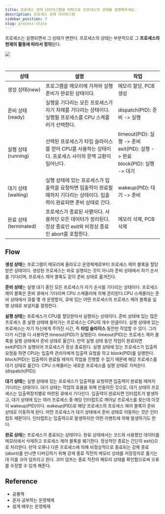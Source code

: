 ```yaml
---
title: 프로세스 상태 다이어그램을 바탕으로 프로세스의 상태를 설명해주세요.
description: 프로세스 상태 다이어그램
sidebar_position: 3
slug: process-state
---
```



프로세스는 실행되면서 그 상태가 변한다. 프로세스의 상태는 부분적으로 그 **프로세스의 현재의 활동에 따라서 정의**된다.

<Image
  src="https://user-images.githubusercontent.com/63354527/218000244-fd30276b-ae03-4748-b249-dc508a8af20c.png"
  referenceLink="https://user-images.githubusercontent.com/63354527/218000244-fd30276b-ae03-4748-b249-dc508a8af20c.png"
  description="Diagram of process state"
/>

<br />

| 상태                  | 설명                                                                                                                        | 작업                                                                                  |
| --------------------- | --------------------------------------------------------------------------------------------------------------------------- | ------------------------------------------------------------------------------------- |
| 생성 상태(new)        | 프로그램을 메모리에 가져와 실행 준비가 완료된 상태이다.                                                                     | 메모리 할당, PCB 생성                                                                 |
| 준비 상태(ready)      | 실행을 기다리는 모든 프로세스가 자기 차례를 기다리는 상태이다. 실행될 프로세스를 CPU 스케줄러가 선택한다.                   | dispatch(PID): 준비 -> 실행                                                           |
| 실행 상태(running)    | 선택된 프로세스가 타임 슬라이스를 얻어 CPU를 사용하는 상태이다. 프로세스 사이의 문맥 교환이 일어난다.                       | timeout(PID): 실행 -> 준비 <br/> exit(PID): 실행 -> 완료<br/>block(PID): 실행 -> 대기 |
| 대기 상태(waiting)    | 실행 상태에 있는 프로세스가 입출력을 요청하면 입출력이 완료될 때까지 기다리는 상태이다. 입출력이 완료되면 준비 상태로 간다. | wakeup(PID): 대기 -> 준비                                                             |
| 완료 상태(terminated) | 프로세스가 종료된 사앹이다. 사용하던 모든 데이터가 정리된다. 정상 종료인 exit와 비정상 종료인 abort를 포함한다.             | 메모리 삭제, PCB 삭제                                                                 |

## Flow

**생성 상태**는 프로그램이 메모리에 올라오고 운영체제로부터 프로세스 제어 블록을 할당받은 상태이다. 생성된
프로세스는 바로 실행되는 것이 아니라 준비 상태에서 자기 순서를 기다리며, 프로세스 제어 블록도 같이 준비 상태로
옮겨진다.

**준비 상태**는 실행 대기 중인 모든 프로세스가 자기 순서를 기다리는 상태이다. 프로세스 제어 블록은 준비 큐에서 기다리며
CPU 스케줄러에 의해 관리된다.CPU 스케줄러는 준비 상태에서 큐를 몇 개 운영할지, 큐에 있는 어떤 프로세스의 프로세스 제어 블록을
실행 상태로 보낼지를 결정한다.

**실행 상태**는 프로세스가 CPU를 할당받아서 실행되는 상태이다. 준비 상태에 있는 많은 프로세스 중 실행 상태에 들어가는 프로세스는
CPU의 개수 만큼이다. 실행 상태에 있는 프로세스는 자기 자신에게 주어진 시간, 즉 **타임 슬라이스** 동안만 작업할 수 있다. 그러다가
시간을 다 사용하면 timeout(PID)가 실행된다. timeout(PID)는 프로세스 제어 블록을 실행 상태에서 준비 상태로 옮긴다. 만약
실행 상태 동안 작업이 완료되면 exit(PID)가 실행되어 프로세스가 정상 종료된다. 실행 상태에 있는 프로세스가 입출력 요청을 하면
CPU는 입출력 관리자에게 입출력 요청을 하고 block(PID)를 실행한다. block(PID)는 입출력이 완료될 때까지 작업을 진행할 수 없기
때문에 해당 프로세스를 대기 상태로 옮긴다. CPU 스케줄러는 새로운 프로세스를 실행 상태로 가져온다.(dispatch(PID))

**대기 상태**는 실행 상태에 있는 프로세스가 입출력을 요청하면 입출력이 완료될 때까지 기다리는 상태이다. 대기 상태는 작업의 효율을
위해 만들어진 것으로, 대기 상태의 프로세스는 입출력장치별로 마련된 큐에서 기다린다. 입출력이 완료되면 인터럽트가 발생하고,
대기 상태에 있는 여러 프로세스 중 해당 인터럽트로 깨어날 프로세스를 찾는데 이것이 wakeup(PID)이다. wakeup(PID)로
해당 프로세스의 프로세스 제어 블록이 준비 상태로 이동하게 된다. 어떤 프로세스가 대기 상태에서 준비 상태로 이동하는 것은
인터럽트 때문이다. 인터럽트는 입출력으로 발생하지만 어떤 이벤트에 의해 발생하기도 한다.

**완료 상태**는 프로세스가 종료되는 상태이다. 완료 상태에서는 코드와 사용했던 데이터를 메모리에서 삭제하고 프로세스 제어 블록을
폐기한다. 정상적인 종료는 간단히 exit()으로 처리한다. 만약 오류나 다른 프로세스에 의해 비정상적으로 종료되는 강제 종료(abort)를
만나면 디버깅하기 위해 강제 종료 직전의 메모리 상태를 저장장치로 옮기는데 이를 코어 덤프라고 한다. 코어 덤프는 종료 직전의
메모리 상태를 확인함으로써 오류를 수정할 수 있게 해준다.

## Reference

- 공룡책
- 혼자 공부하는 운영체제
- 쉽게 배우는 운영체제
